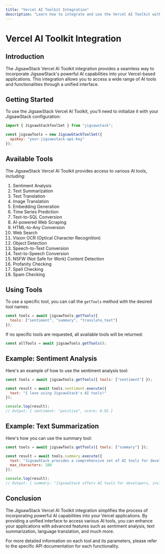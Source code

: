 ```yaml
---
title: "Vercel AI Toolkit Integration"
description: "Learn how to integrate and use the Vercel AI Toolkit with JigsawStack"
---
```


# Vercel AI Toolkit Integration

## Introduction

The JigsawStack Vercel AI Toolkit integration provides a seamless way to incorporate JigsawStack's powerful AI capabilities into your Vercel-based applications. This integration allows you to access a wide range of AI tools and functionalities through a unified interface.

## Getting Started

To use the JigsawStack Vercel AI Toolkit, you'll need to initialize it with your JigsawStack configuration:

```javascript
import { JigsawStackToolSet } from "jigsawstack";

const jigsawTools = new JigsawStackToolSet({
  apiKey: "your-jigsawstack-api-key"
});
```

## Available Tools

The JigsawStack Vercel AI Toolkit provides access to various AI tools, including:

1. Sentiment Analysis
2. Text Summarization
3. Text Translation
4. Image Translation
5. Embedding Generation
6. Time Series Prediction
7. Text-to-SQL Conversion
8. AI-powered Web Scraping
9. HTML-to-Any Conversion
10. Web Search
11. Vision OCR (Optical Character Recognition)
12. Object Detection
13. Speech-to-Text Conversion
14. Text-to-Speech Conversion
15. NSFW (Not Safe for Work) Content Detection
16. Profanity Checking
17. Spell Checking
18. Spam Checking

## Using Tools

To use a specific tool, you can call the `getTools` method with the desired tool names:

```javascript
const tools = await jigsawTools.getTools({
  tools: ["sentiment", "summary", "translate_text"]
});
```

If no specific tools are requested, all available tools will be returned:

```javascript
const allTools = await jigsawTools.getTools();
```

## Example: Sentiment Analysis

Here's an example of how to use the sentiment analysis tool:

```javascript
const tools = await jigsawTools.getTools({ tools: ["sentiment"] });

const result = await tools.sentiment.execute({
  text: "I love using JigsawStack's AI tools!"
});

console.log(result);
// Output: { sentiment: "positive", score: 0.92 }
```

## Example: Text Summarization

Here's how you can use the summary tool:

```javascript
const tools = await jigsawTools.getTools({ tools: ["summary"] });

const result = await tools.summary.execute({
  text: "JigsawStack provides a comprehensive set of AI tools for developers. These tools include natural language processing, computer vision, and audio processing capabilities. By integrating these tools, developers can easily add advanced AI features to their applications.",
  max_characters: 100
});

console.log(result);
// Output: { summary: "JigsawStack offers AI tools for developers, including NLP, computer vision, and audio processing, enabling easy integration of advanced AI features." }
```

## Conclusion

The JigsawStack Vercel AI Toolkit integration simplifies the process of incorporating powerful AI capabilities into your Vercel applications. By providing a unified interface to access various AI tools, you can enhance your applications with advanced features such as sentiment analysis, text summarization, language translation, and much more.

For more detailed information on each tool and its parameters, please refer to the specific API documentation for each functionality.